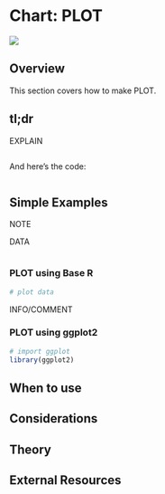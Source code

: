 # Chart: PLOT {#PLOT}

![](images/banners/banner_heatmap.png)

## Overview

This section covers how to make PLOT.

## tl;dr
<!-- Gimme a full-fledged example! -->

<!-- Here's an application of histograms that looks at how the beaks of Galapagos finches changed due to external factors: -->

EXPLAIN
```r

```

And here's the code:
```r

```

## Simple Examples
NOTE

DATA
```r

```

### PLOT using Base R
```r
# plot data

```

INFO/COMMENT

### PLOT using ggplot2
```r
# import ggplot
library(ggplot2)

```

## When to use

## Considerations

## Theory

## External Resources





